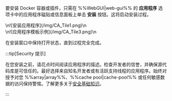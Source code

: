 要安装 Docker 容器或插件，只需在 %%WebGUI|web-gui%% 的 **应用程序** 选项卡中的应用程序磁贴或信息面板上单击 **安装** 按钮。这将启动安装过程。

<div style={{ margin: 'auto', maxWidth: '800px', display: 'flex', flexDirection: 'row', justifyContent: 'center', gap: '20px', alignItems: 'flex-start' }}>
  <div style={{ maxWidth: '390px', display: 'flex', flexDirection: 'column', alignItems: 'center' }}>
    \n![安装应用程序](/img/CA_Tile1.png)\n
  </div>

  <div style={{ maxWidth: '390px', display: 'flex', flexDirection: 'column', alignItems: 'center' }}>
    \n![应用程序模板示例](/img/CA_Tile3.png)\n
  </div>
</div>

在安装窗口中保持打开状态，直到过程完全完成。

:::tip[Security 提示]

在您安装之前，请花点时间阅读应用程序的描述。检查开发者的信誉，并确保源代码库是可信任的。最好选择来自知名开发者或有活跃支持线程的应用程序。始终对授予对您 %%array|array%%、%%cache pool|cache-pool%% 或任何敏感数据的访问保持警惕。了解更多关于[安全基础知识](../../../system-administration/secure-your-server/security-fundamentals.mdx)。

:::
